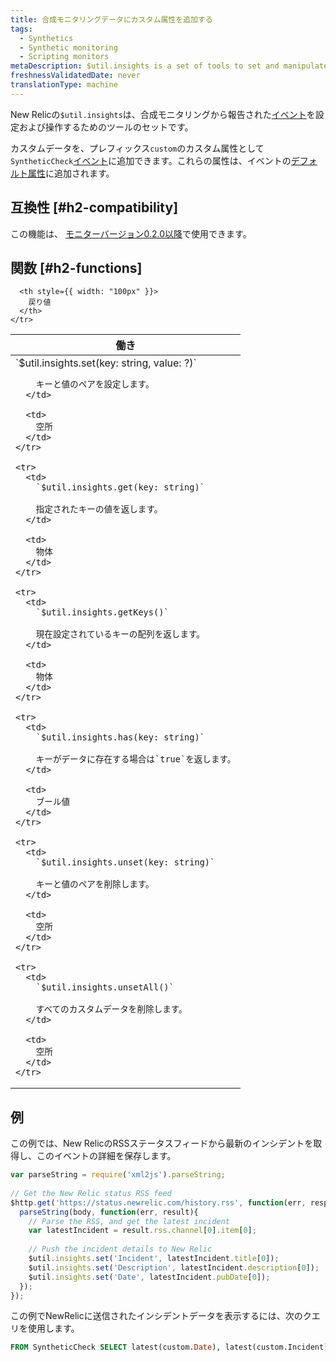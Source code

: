 ```yaml
---
title: 合成モニタリングデータにカスタム属性を追加する
tags:
  - Synthetics
  - Synthetic monitoring
  - Scripting monitors
metaDescription: $util.insights is a set of tools to set and manipulate synthetic event data in New Relic.
freshnessValidatedDate: never
translationType: machine
---
```


New Relicの`$util.insights`は、合成モニタリングから報告された[イベント](/docs/using-new-relic/data/understand-data/new-relic-data-types#event-data)を設定および操作するためのツールのセットです。

カスタムデータを、プレフィックス`custom`のカスタム属性として`SyntheticCheck`[イベント](/docs/data-apis/understand-data/new-relic-data-types/#event-data)に追加できます。これらの属性は、イベントの[デフォルト属性](/docs/insights/new-relic-insights/decorating-events/synthetics-default-attributes-insights#syntheticcheck-table)に追加されます。

## 互換性 [#h2-compatibility]

この機能は、 [モニターバージョン0.2.0以降](/docs/synthetics/new-relic-synthetics/scripting-monitors/scripted-monitor-runtime-environment)で使用できます。

## 関数 [#h2-functions]

<table>
  <thead>
    <tr>
      <th>
        働き
      </th>

      <th style={{ width: "100px" }}>
        戻り値
      </th>
    </tr>
  </thead>

  <tbody>
    <tr>
      <td>
        `$util.insights.set(key: string, value: ?)`

        キーと値のペアを設定します。
      </td>

      <td>
        空所
      </td>
    </tr>

    <tr>
      <td>
        `$util.insights.get(key: string)`

        指定されたキーの値を返します。
      </td>

      <td>
        物体
      </td>
    </tr>

    <tr>
      <td>
        `$util.insights.getKeys()`

        現在設定されているキーの配列を返します。
      </td>

      <td>
        物体
      </td>
    </tr>

    <tr>
      <td>
        `$util.insights.has(key: string)`

        キーがデータに存在する場合は`true`を返します。
      </td>

      <td>
        ブール値
      </td>
    </tr>

    <tr>
      <td>
        `$util.insights.unset(key: string)`

        キーと値のペアを削除します。
      </td>

      <td>
        空所
      </td>
    </tr>

    <tr>
      <td>
        `$util.insights.unsetAll()`

        すべてのカスタムデータを削除します。
      </td>

      <td>
        空所
      </td>
    </tr>
  </tbody>
</table>

## 例

この例では、New RelicのRSSステータスフィードから最新のインシデントを取得し、このイベントの詳細を保存します。

```javascript
var parseString = require('xml2js').parseString;
 
// Get the New Relic status RSS feed
$http.get('https://status.newrelic.com/history.rss', function(err, response, body) {
  parseString(body, function(err, result){
    // Parse the RSS, and get the latest incident
    var latestIncident = result.rss.channel[0].item[0];
    
    // Push the incident details to New Relic 
    $util.insights.set('Incident', latestIncident.title[0]);
    $util.insights.set('Description', latestIncident.description[0]);
    $util.insights.set('Date', latestIncident.pubDate[0]);
  });
});
```

この例でNewRelicに送信されたインシデントデータを表示するには、次のクエリを使用します。

```sql
FROM SyntheticCheck SELECT latest(custom.Date), latest(custom.Incident), latest(custom.Description) WHERE monitorName = "Monitor Name Here"
```
